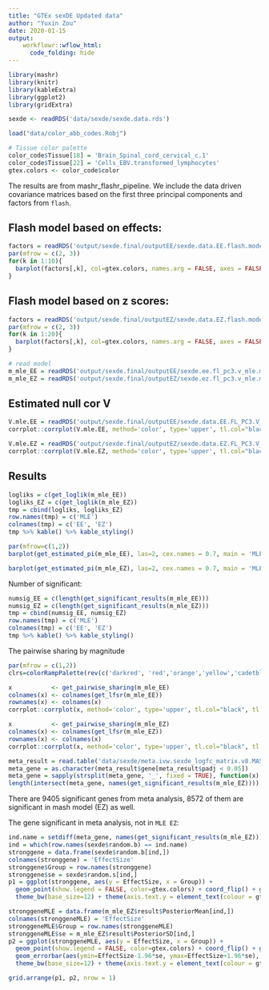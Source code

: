 ```yaml
---
title: "GTEx sexDE Updated data"
author: "Yuxin Zou"
date: 2020-01-15
output:
    workflowr::wflow_html:
      code_folding: hide
---
```


```r
library(mashr)
library(knitr)
library(kableExtra)
library(ggplot2)
library(gridExtra)
```

```r
sexde <- readRDS('data/sexde/sexde.data.rds')

load("data/color_abb_codes.Robj")

# Tissue color palette
color_code$Tissue[18] = 'Brain_Spinal_cord_cervical_c.1'
color_code$Tissue[22] = 'Cells_EBV.transformed_lymphocytes'
gtex.colors <- color_code$color
```

The results are from mashr_flashr_pipeline. We include the data driven covariance matrices based on the first three principal components and factors from `flash`.

## Flash model based on effects:

```r
factors = readRDS('output/sexde.final/outputEE/sexde.data.EE.flash.model.rds')$factors
par(mfrow = c(2, 3))
for(k in 1:10){
  barplot(factors[,k], col=gtex.colors, names.arg = FALSE, axes = FALSE, main=paste0("Factor ", k))
}
```

## Flash model based on z scores:

```r
factors = readRDS('output/sexde.final/outputEZ/sexde.data.EZ.flash.model.rds')$factors
par(mfrow = c(2, 3))
for(k in 1:20){
  barplot(factors[,k], col=gtex.colors, names.arg = FALSE, axes = FALSE, main=paste0("Factor ", k))
}
```

```r
# read model
m_mle_EE = readRDS('output/sexde.final/outputEE/sexde.ee.fl_pc3.v_mle.mash_model.rds')
m_mle_EZ = readRDS('output/sexde.final/outputEZ/sexde.ez.fl_pc3.v_mle.mash_model.rds')
```

## Estimated null cor V

```r
V.mle.EE = readRDS('output/sexde.final/outputEE/sexde.data.EE.FL_PC3.V_mle.rds')
corrplot::corrplot(V.mle.EE, method='color', type='upper', tl.col="black", tl.srt=45, tl.cex = 0.5, diag = FALSE, col=colorRampPalette(c("blue", "white", "red"))(200), cl.lim = c(-1,1), title = 'MLE EE', mar=c(0,0,5,0))

V.mle.EZ = readRDS('output/sexde.final/outputEZ/sexde.data.EZ.FL_PC3.V_mle.rds')
corrplot::corrplot(V.mle.EZ, method='color', type='upper', tl.col="black", tl.srt=45, tl.cex = 0.5, diag = FALSE, col=colorRampPalette(c("blue", "white", "red"))(200), cl.lim = c(-1,1), title = 'MLE EZ', mar=c(0,0,5,0))
```

## Results

```r
logliks = c(get_loglik(m_mle_EE))
logliks_EZ = c(get_loglik(m_mle_EZ))
tmp = cbind(logliks, logliks_EZ)
row.names(tmp) = c('MLE')
colnames(tmp) = c('EE', 'EZ')
tmp %>% kable() %>% kable_styling()
```

```r
par(mfrow=c(1,2))
barplot(get_estimated_pi(m_mle_EE), las=2, cex.names = 0.7, main = 'MLE EE')

barplot(get_estimated_pi(m_mle_EZ), las=2, cex.names = 0.7, main = 'MLE EZ')
```


Number of significant:
```r
numsig_EE = c(length(get_significant_results(m_mle_EE)))
numsig_EZ = c(length(get_significant_results(m_mle_EZ)))
tmp = cbind(numsig_EE, numsig_EZ)
row.names(tmp) = c('MLE')
colnames(tmp) = c('EE', 'EZ')
tmp %>% kable() %>% kable_styling()
```

The pairwise sharing by magnitude
```r
par(mfrow = c(1,2))
clrs=colorRampPalette(rev(c('darkred', 'red','orange','yellow','cadetblue1', 'cyan', 'dodgerblue4', 'blue','darkorchid1','lightgreen','green', 'forestgreen','darkolivegreen')))(200)

x           <- get_pairwise_sharing(m_mle_EE)
colnames(x) <- colnames(get_lfsr(m_mle_EE))
rownames(x) <- colnames(x)
corrplot::corrplot(x, method='color', type='upper', tl.col="black", tl.srt=45, tl.cex = 0.7, diag = FALSE, col=clrs, cl.lim = c(0,1), title = 'MLE EE', mar=c(0,0,5,0))

x           <- get_pairwise_sharing(m_mle_EZ)
colnames(x) <- colnames(get_lfsr(m_mle_EZ))
rownames(x) <- colnames(x)
corrplot::corrplot(x, method='color', type='upper', tl.col="black", tl.srt=45, tl.cex = 0.7, diag = FALSE, col=clrs, cl.lim = c(0,1), title = 'MLE EZ', mar=c(0,0,5,0))
```

```r
meta_result = read.table('data/sexde/meta.ivw.sexde_logfc_matrix.v8.MASH.txt', header = TRUE)
meta_gene = as.character(meta_result$gene[meta_result$padj < 0.05])
meta_gene = sapply(strsplit(meta_gene, '_', fixed = TRUE), function(x) x[1])
length(intersect(meta_gene, names(get_significant_results(m_mle_EZ))))
```

There are 9405 significant genes from meta analysis, 8572 of them are significant in mash model (EZ) as well.

The gene significant in meta analysis, not in `MLE EZ`:
```r
ind.name = setdiff(meta_gene, names(get_significant_results(m_mle_EZ)))[1]
ind = which(row.names(sexde$random.b) == ind.name)
stronggene = data.frame(sexde$random.b[ind,])
colnames(stronggene) = 'EffectSize'
stronggene$Group = row.names(stronggene)
stronggene$se = sexde$random.s[ind,]
p1 = ggplot(stronggene, aes(y = EffectSize, x = Group)) + 
  geom_point(show.legend = FALSE, color=gtex.colors) + coord_flip() + ggtitle('Raw') + ylim(c(-1.6,1.1)) + geom_errorbar(aes(ymin=EffectSize-1.96*se, ymax=EffectSize+1.96*se), width=0.4, show.legend = FALSE, color=gtex.colors) + 
  theme_bw(base_size=12) + theme(axis.text.y = element_text(colour = gtex.colors, size = 6))

stronggeneMLE = data.frame(m_mle_EZ$result$PosteriorMean[ind,])
colnames(stronggeneMLE) = 'EffectSize'
stronggeneMLE$Group = row.names(stronggeneMLE)
stronggeneMLE$se = m_mle_EZ$result$PosteriorSD[ind,]
p2 = ggplot(stronggeneMLE, aes(y = EffectSize, x = Group)) + 
  geom_point(show.legend = FALSE, color=gtex.colors) + coord_flip() + ggtitle('MLE EZ') + ylim(c(-1.6,1.1)) + 
  geom_errorbar(aes(ymin=EffectSize-1.96*se, ymax=EffectSize+1.96*se), width=0.4, show.legend = FALSE, color=gtex.colors) + 
  theme_bw(base_size=12) + theme(axis.text.y = element_text(colour = gtex.colors, size = 6))

grid.arrange(p1, p2, nrow = 1)
```
